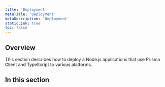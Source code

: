 ```yaml
---
title: 'Deployment'
metaTitle: 'Deployment'
metaDescription: 'Deployment'
staticLink: true
toc: false
---
```


## Overview

This section describes how to deploy a Node.js applications that use Prisma Client and TypeScript to various platforms.

## In this section

<Subsections />
